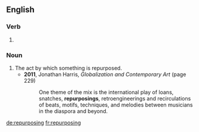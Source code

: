 ==English==

===Verb===
{{head|en|present participle}}

# {{present participle of|repurpose|lang=en|nocat=1}}

===Noun===
{{en-noun}}

# The act by which something is repurposed.
#* '''2011''', Jonathan Harris, ''Globalization and Contemporary Art'' (page 229)
#*: One theme of the mix is the international play of loans, snatches, '''repurposings''', retroengineerings and recirculations of beats, motifs, techniques, and melodies between musicians in the diaspora and beyond.

[[de:repurposing]]
[[fr:repurposing]]